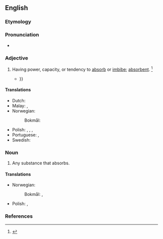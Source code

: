 ==English==

===Etymology===
{{suffix|en|absorption|ive}}

===Pronunciation===
* {{a|US}} {{IPA|en|/æbˈsɔɹp.tɪv/|/əbˈsɔɹp.tɪv/|/əbˈzɔɹp.tɪv/|/æbˈzɔɹp.tɪv/}}

===Adjective===
{{en-adj}}

# Having power, capacity, or tendency to [[absorb]] or [[imbibe]]; [[absorbent]]. {{defdate|First attested in the mid 17<sup>th</sup> century.}}<ref name=SOED>{{R:SOED5|page=9}}</ref>
#* {{quote-book|en|year=1939|title=[[s:British White Paper of Palestine of 1939|British White Paper of Palestine of 1939]]|passage=In practice, from that date onwards until recent times, the economic '''absorptive''' capacity of the country has been treated as the sole limiting factor {{...}}}}

====Translations====
{{trans-top|having capacity to imbibe}}
* Dutch: {{t+|nl|absorberend}}
* Malay: {{t+|ms|berdaya serap}}, {{t+|ms|absorptif}}
* Norwegian: {{t|no|absorberende|n}}
*: Bokmål: {{t|nb|absorptiv}}
{{trans-mid}}
* Polish: {{t+|pl|chłonny}}, {{t|pl|wchłanający}}, {{t|pl|pochłanający}}, {{t|pl|absorbujący}}
* Portuguese: {{t|pt|absortivo}}, {{t+|pt|absorvente}}
* Swedish: {{t+|sv|absorberande}}
{{trans-bottom}}

===Noun===
{{en-noun}}

# Any substance that absorbs.

====Translations====
{{trans-top|any substance that absorbs}}
* Norwegian:
*: Bokmål: {{t+|nb|absorbent|m}}, {{t|nb|absorbator|m}}
* Polish: {{t+|pl|absorbent|m-in}}, {{t|pl|pochłaniacz|m-in}}
{{trans-mid}}
{{trans-bottom}}

===References===
<references/>